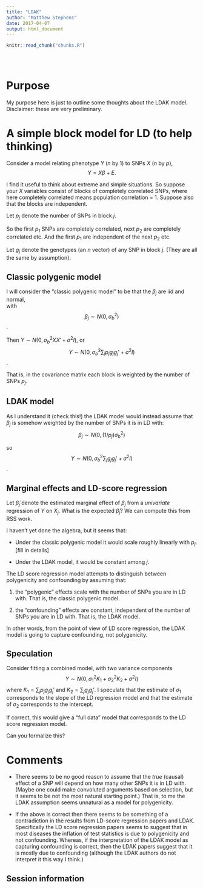 ```yaml
---
title: "LDAK"
author: "Matthew Stephens"
date: 2017-04-07
output: html_document
---
```


<!-- The file analysis/chunks.R contains chunks that define default settings
shared across the workflowr files. -->
```r
knitr::read_chunk("chunks.R")
```

<!-- Update knitr chunk options -->
```r
```

<!-- Insert the date the file was last updated -->
```r
```

<!-- Insert the code version (Git commit SHA1) if Git repository exists and R
 package git2r is installed -->
```r
```

# Purpose

My purpose here is just to outline some thoughts about the LDAK model. Disclaimer: these
are very preliminary.

# A simple block model for LD (to help thinking)

Consider a model relating phenotype $Y$ ($n$ by 1) to SNPs $X$ ($n$ by $p$),
$$Y=X\beta + E.$$

I find it useful to think about extreme and simple situations.
So suppose your $X$ variables consist of blocks of completely correlated SNPs,
where here completely correlated means population correlation = 1. Suppose
also that the blocks are independent. 

Let $p_j$ denote the number of SNPs in block $j$.

So the first $p_1$ SNPs are completely correlated, next $p_2$ are completely correlated etc.
And the first $p_1$ are independent of the next $p_2$ etc.

Let $g_j$ denote the genotypes (an $n$ vector) of any SNP in block $j$. (They are all the same by assumption).

## Classic polygenic model

I will consider the "classic polygenic model" to be that the $\beta_j$ are iid and normal,  
with 
$$\beta_j \sim N(0,\sigma_b^2)$$.

Then $Y \sim N(0, \sigma_b^2 XX' + \sigma^2 I)$, or
$$Y \sim N(0, \sigma_b^2 \sum_{j} p_j g_j g_j' + \sigma^2 I)$$.

That is, in the covariance matrix each block is weighted by the number of SNPs $p_j$. 

## LDAK model

As I understand it (check this!) the LDAK model would instead assume that $\beta_j$
is somehow weighted by the number of SNPs it is in LD with:
$$\beta_j \sim N(0,(1/p_j)\sigma_b^2)$$

so $$Y \sim N(0, \sigma_b^2 \sum_{j} g_j g_j' + \sigma^2 I)$$.

## Marginal effects and LD-score regression

Let $\hat{\beta}_j$ denote the estimated marginal effect of $\beta_j$ from a *univariate* regression
of $Y$ on $X_j$. What is the expected $\hat{\beta}_j$? We can compute this from RSS work. 

I haven't yet done the algebra, but it seems that:

- Under the classic polygenic model it would scale roughly linearly with $p_j$. [fill in details]

- Under the LDAK model, it would be constant among $j$. 

The LD score regression model attempts to distinguish between polygenicity and confounding by assuming that:

1. the "polygenic" effects scale with the number of SNPs you are in LD with. That is, the classic polygenic model.

2. the "confounding" effects are constant, independent of the number of SNPs you are in LD with. That
is, the LDAK model. 

In other words, from the point of view of LD score regression, the LDAK model is
going to capture confounding, not polygenicity.


## Speculation

Consider fitting a combined model, with two variance components
$$Y \sim N(0, \sigma_1^2 K_1 + \sigma_2^2 K_2 + \sigma^2 I)$$
where 
$K_1 = \sum_{j} p_j g_j g_j'$ and $K_2 = \sum_j g_j g_j'$.
I speculate that the estimate of $\sigma_1$ corresponds to the slope of the LD regression
model and that the estimate of $\sigma_2$ corresponds to the intercept.

If correct, this would give a "full data" model that corresponds to the LD score regression model.

Can you formalize this? 


# Comments

- There seems to be no good reason to assume that the *true* (causal) effect of a SNP will depend on how many other SNPs it is in LD with. (Maybe one could make convoluted arguments based on selection, but
it seems to be not the most natural starting point.) That is, to me the LDAK assumption
seems unnatural as a model for polygenicity.

- If the above is correct then there seems to be something of a contradiction in the
results from LD-score regression papers and LDAK. Specifically the LD score regression papers
seems to suggest that in most diseases the inflation of test statistics is due to polygenicity and
not confounding. Whereas, if the interpretation of the LDAK model as capturing confounding is correct, then the LDAK papers suggest that it is mostly due to confounding (although the LDAK authors
do not interpret it this way I think.)







## Session information

<!-- Insert the session information into the document -->
```r
```
